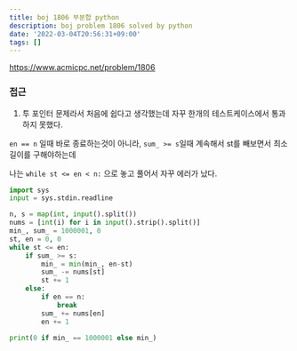 ```yaml
---
title: boj 1806 부분합 python
description: boj problem 1806 solved by python
date: '2022-03-04T20:56:31+09:00'
tags: []
---
```


https://www.acmicpc.net/problem/1806

### 접근
1. 투 포인터 문제라서 처음에 쉽다고 생각했는데 자꾸 한개의 테스트케이스에서 통과하지 못했다.

`en == n` 일때 바로 종료하는것이 아니라, `sum_ >= s`일때 계속해서 st를 빼보면서 최소 길이를 구해야하는데

나는 `while st <= en < n:` 으로 놓고 풀어서 자꾸 에러가 났다.
```python
import sys
input = sys.stdin.readline

n, s = map(int, input().split())
nums = [int(i) for i in input().strip().split()]
min_, sum_ = 1000001, 0
st, en = 0, 0
while st <= en:
    if sum_ >= s:
        min_ = min(min_, en-st)
        sum_ -= nums[st]
        st += 1
    else:
        if en == n:
            break
        sum_ += nums[en]
        en += 1

print(0 if min_ == 1000001 else min_)
```

